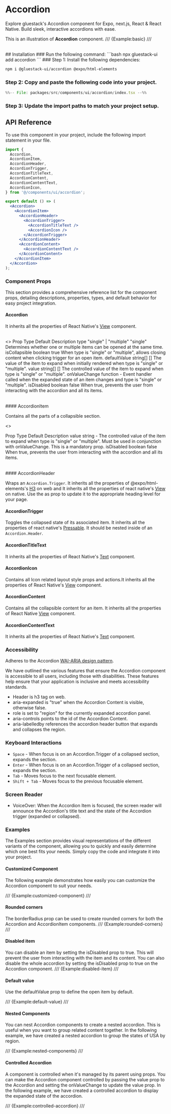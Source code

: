 
# Accordion

Explore gluestack's Accordion component for Expo, next.js, React & React Native. Build sleek, interactive accordions with ease.

 This is an illustration of **Accordion** component.
/// {Example:basic} ///

<br/>
## Installation

<Tabs>
<TabItem label="CLI">
### Run the following command:
  ```bash
  npx gluestack-ui add accordion
  ```
</TabItem>
<TabItem label="Manual">
### Step 1: Install the following dependencies:

```bash
npm i @gluestack-ui/accordion @expo/html-elements
```

### Step 2: Copy and paste the following code into your project.


```jsx 
%%-- File: packages/src/components/ui/accordion/index.tsx --%% 
```

### Step 3: Update the import paths to match your project setup.

## API Reference

To use this component in your project, include the following import statement in your file.

```jsx
import {
  Accordion,
  AccordionItem,
  AccordionHeader,
  AccordionTrigger,
  AccordionTitleText,
  AccordionContent,
  AccordionContentText,
  AccordionIcon,
} from '@/components/ui/accordion';
```

```jsx
export default () => (
  <Accordion>
    <AccordionItem>
      <AccordionHeader>
        <AccordionTrigger>
          <AccordionTitleText />
          <AccordionIcon />
        </AccordionTrigger>
      </AccordionHeader>
      <AccordionContent>
        <AccordionContentText />
      </AccordionContent>
    </AccordionItem>
  </Accordion>
);
```

</TabItem>
</Tabs>

### Component Props

This section provides a comprehensive reference list for the component props, detailing descriptions, properties, types, and default behavior for easy project integration.

#### Accordion

It inherits all the properties of React Native's [View](https://reactnative.dev/docs/view) component.

<br/>
<>
<Table>
<TableBody>
  <TableRow>
    <TableHeaderCell>Prop</TableHeaderCell>
    <TableHeaderCell>Type</TableHeaderCell>
    <TableHeaderCell>Default</TableHeaderCell>
    <TableHeaderCell>Description</TableHeaderCell>
  </TableRow>
  <TableRow>
    <TableCell><InlineCode>type</InlineCode></TableCell>
    <TableCell>"single" | "multiple"</TableCell>
    <TableCell>"single"</TableCell>
    <TableCell>Determines whether one or multiple items can be opened at the same time.</TableCell>
  </TableRow>
  <TableRow>
    <TableCell><InlineCode>isCollapsible</InlineCode></TableCell>
    <TableCell>boolean</TableCell>
    <TableCell>true</TableCell>
    <TableCell>When type is "single" or "multiple", allows closing content when clicking trigger for an open item.</TableCell>
  </TableRow>
   <TableRow>
    <TableCell><InlineCode>defaultValue</InlineCode></TableCell>
    <TableCell>string[]</TableCell>
    <TableCell>[]</TableCell>
    <TableCell>The value of the item to expand when initially rendered when type is "single" or "multiple".</TableCell>
  </TableRow>
  <TableRow>
    <TableCell><InlineCode>value</InlineCode></TableCell>
    <TableCell>string[]</TableCell>
    <TableCell>[]</TableCell>
    <TableCell>The controlled value of the item to expand when type is "single" or "multiple".</TableCell>
  </TableRow>
  <TableRow>
    <TableCell><InlineCode>onValueChange</InlineCode></TableCell>
    <TableCell>function</TableCell>
    <TableCell>-</TableCell>
    <TableCell>Event handler called when the expanded state of an item changes and type is "single" or "multiple".</TableCell>
  </TableRow>
    <TableRow>
    <TableCell><InlineCode>isDisabled</InlineCode></TableCell>
    <TableCell>boolean</TableCell>
    <TableCell>false</TableCell>
    <TableCell>When true, prevents the user from interacting with the accordion and all its items.</TableCell>
  </TableRow>
  </TableBody>
</Table>
</>
#### AccordionItem

Contains all the parts of a collapsible section.

<>
<Table>
<TableBody>
  <TableRow>
    <TableHeaderCell>Prop</TableHeaderCell>
    <TableHeaderCell>Type</TableHeaderCell>
    <TableHeaderCell>Default</TableHeaderCell>
    <TableHeaderCell>Description</TableHeaderCell>
  </TableRow>
  <TableRow>
    <TableCell><InlineCode>value</InlineCode></TableCell>
    <TableCell>string</TableCell>
    <TableCell>-</TableCell>
    <TableCell>The controlled value of the item to expand when type is "single" or "multiple". Must be used in conjunction with onValueChange. This is a mandatory prop.</TableCell>
  </TableRow>
  <TableRow>
    <TableCell><InlineCode>isDisabled</InlineCode></TableCell>
    <TableCell>boolean</TableCell>
    <TableCell>false</TableCell>
    <TableCell>When true, prevents the user from interacting with the accordion and all its items.</TableCell>
  </TableRow>
</TableBody>
</Table>
</>
#### AccordionHeader

Wraps an `Accordion.Trigger`. It inherits all the properties of @expo/html-elements's [H3](https://www.npmjs.com/package/@expo/html-elements#h3) on web and It inherits all the properties of react native's [View](https://reactnative.dev/docs/view) on native. Use the as prop to update it to the appropriate heading level for your page.


#### AccordionTrigger

Toggles the collapsed state of its associated item. It inherits all the properties of react native's [Pressable](https://reactnative.dev/docs/pressable). It should be nested inside of an `Accordion.Header`.

#### AccordionTitleText

It inherits all the properties of React Native's [Text](https://reactnative.dev/docs/text) component.

#### AccordionIcon

Contains all Icon related layout style props and actions.It inherits all the properties of React Native's [View](https://reactnative.dev/docs/view) component.

#### AccordionContent

Contains all the collapsible content for an item. It inherits all the properties of React Native [View](https://reactnative.dev/docs/view) component.

#### AccordionContentText

It inherits all the properties of React Native's [Text](https://reactnative.dev/docs/text) component.

### Accessibility

Adheres to the Accordion [WAI-ARIA design pattern](https://www.w3.org/WAI/ARIA/apg/patterns/accordion/examples/accordion/).


We have outlined the various features that ensure the Accordion component is accessible to all users, including those with disabilities. These features help ensure that your application is inclusive and meets accessibility standards.

- Header is h3 tag on web.
- aria-expanded is "true" when the Accordion Content is visible, otherwise false.
- role is set to "region" for the currently expanded accordion panel.
- aria-controls points to the id of the Accordion Content.
- aria-labelledby references the accordion header button that expands and collapses the region.

### Keyboard Interactions

- `Space` - When focus is on an Accordion.Trigger of a collapsed section, expands the section.
- `Enter` - When focus is on an Accordion.Trigger of a collapsed section, expands the section.
- `Tab` - Moves focus to the next focusable element.
- `Shift + Tab` - Moves focus to the previous focusable element.

### Screen Reader

- VoiceOver: When the Accordion Item is focused, the screen reader will announce the Accordion's title text and the state of the Accordion trigger (expanded or collapsed).

### Examples

The Examples section provides visual representations of the different variants of the component, allowing you to quickly and easily determine which one best fits your needs. Simply copy the code and integrate it into your project.

#### Customized Component

The following example demonstrates how easily you can customize the Accordion component to suit your needs.

/// {Example:customized-component} ///

#### Rounded corners

The borderRadius prop can be used to create rounded corners for both the Accordion and AccordionItem components.
/// {Example:rounded-corners} ///

#### Disabled item

You can disable an item by setting the isDisabled prop to true. This will prevent the user from interacting with the item and its content. You can also disable the whole accordion by setting the isDisabled prop to true on the Accordion component.
/// {Example:disabled-item} ///


#### Default value

Use the defaultValue prop to define the open item by default.

/// {Example:default-value} ///


#### Nested Components

You can nest Accordion components to create a nested accordion. This is useful when you want to group related content together. In the following example, we have created a nested accordion to group the states of USA by region.

/// {Example:nested-components} ///

#### Controlled Accordion

A component is controlled when it's managed by its parent using props.
You can make the Accordion component controlled by passing the value prop to the Accordion and setting the onValueChange to update the value prop. In the following example, we have created a controlled accordion to display the expanded state of the accordion.

/// {Example:controlled-accordion} ///